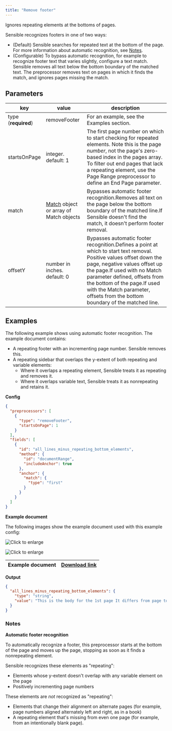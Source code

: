 ```yaml
---
title: "Remove footer"
---
```


Ignores repeating elements at the bottoms of pages.

Sensible recognizes footers in one of two ways:

* (Default) Sensible searches for repeated text at the bottom of the page. For more information about automatic recognition, see [Notes](https://sensible-87.mintlify.app/senseml-reference/preprocessors/remove-footer#notes).
* (Configurable) To bypass automatic recognition, for example to recognize footer text that varies slightly, configure a text match. Sensible removes all text below the bottom boundary of the matched text. The preprocessor removes text on pages in which it finds the match, and ignores pages missing the match.

## Parameters

| key                 | value                                                 | description                                                                                                                                                                                                                                                                                                                         |
| ------------------- | ----------------------------------------------------- | ----------------------------------------------------------------------------------------------------------------------------------------------------------------------------------------------------------------------------------------------------------------------------------------------------------------------------------- |
| type (**required**) | removeFooter                                          | For an example, see the Examples section.                                                                                                                                                                                                                                                                                           |
| startsOnPage        | integer. default: 1                                   | The first page number on which to start checking for repeated elements. Note this is the page _number_, not the page's zero-based index in the pages array. To filter out end pages that lack a repeating element, use the Page Range preprocessor to define an End Page parameter.                                                 |
| match               | [Match](https://sensible-87.mintlify.app/senseml-reference/field-query-object/match-object) object or array of Match objects | Bypasses automatic footer recognition.Removes all text on the page below the bottom boundary of the matched line.If Sensible doesn't find the match, it doesn't perform footer removal.                                                                                                                                             |
| offsetY             | number in inches. default: 0                          | Bypasses automatic footer recognition.Defines a point at which to start text removal. Positive values offset down the page, negative values offset up the page.If used with no Match parameter defined, offsets from the bottom of the page.If used with the Match parameter, offsets from the bottom boundary of the matched line. |

## Examples

The following example shows using automatic footer recognition. The example document contains:

* A repeating footer with an incrementing page number. Sensible removes this.
* A repeating sidebar that overlaps the y-extent of both repeating and variable elements:  
   * Where it overlaps a repeating element, Sensible treats it as repeating and removes it.  
   * Where it overlaps variable text, Sensible treats it as nonrepeating and retains it.

**Config**

```JSON JSON 
{
  "preprocessors": [
    {
      "type": "removeFooter",
      "startsOnPage": 1
    }
  ],
  "fields": [
    {
      "id": "all_lines_minus_repeating_bottom_elements",
      "method": {
        "id": "documentRange",
        "includeAnchor": true
      },
      "anchor": {
        "match": {
          "type": "first"
        }
      }
    }
  ]
}
```
**Example document**

The following images show the example document used with this example config:

![Click to enlarge](/images/remove_footer_1.png)

![Click to enlarge](/images/remove_footer_2.png)

| Example document | [Download link](https://raw.githubusercontent.com/sensible-hq/sensible-docs/main/readme-sync/assets/v0/pdfs/remove%5Ffooter.pdf) |
| ---------------- | -------------------------------------------------------------------------------------------------------------------------------- |

**Output**

```JSON JSON 
{
  "all_lines_minus_repeating_bottom_elements": {
    "type": "string",
    "value": "This is the body for the 1st page It differs from page to page. . do eiusmod tempor incididunt consectetur adipiscing elit do eiusmod tempor incididunt ut labore et dolore magna aliqua. Ut enim ad minim veniam, quis nostrud exercitation ullamco ullamco laboris nisi ut aliquip ex ea commodo consequat uis aute irure dolor in This is a reprehenderit repeating in voluptate velit esse cillum sidebar dolore eu fugiat nulla pariatur. This is the page 2 body. It varies from page to page. Lorem ipsum dolor sit amet. consectetur adipiscing elit. Excepteur sint occaecat cupidatat non proident. sunt in culpa qui officia deserunt mollit anim id est laborum. Sed ut perspiciatis unde omnis iste natus error sit voluptatem Accusantium. doloremque laudantium, totam rem aperiam, eaque ipsa quae ab This is a llo inventore veritatis et quasi repeating quasi architecto beatae vitae. dicta sunt explicabo. sidebar"
  }
}
```
### Notes

**Automatic footer recognition**

To automatically recognize a footer, this preprocessor starts at the bottom of the page and moves up the page, stopping as soon as it finds a nonrepeating element. 

Sensible recognizes these elements as "repeating":

* Elements whose y-extent doesn't overlap with any variable element on the page
* Positively incrementing page numbers

These elements are _not_ recognized as "repeating": 

* Elements that change their alignment on alternate pages (for example, page numbers aligned alternately left and right, as in a book)
* A repeating element that's missing from even one page (for example, from an intentionally blank page).